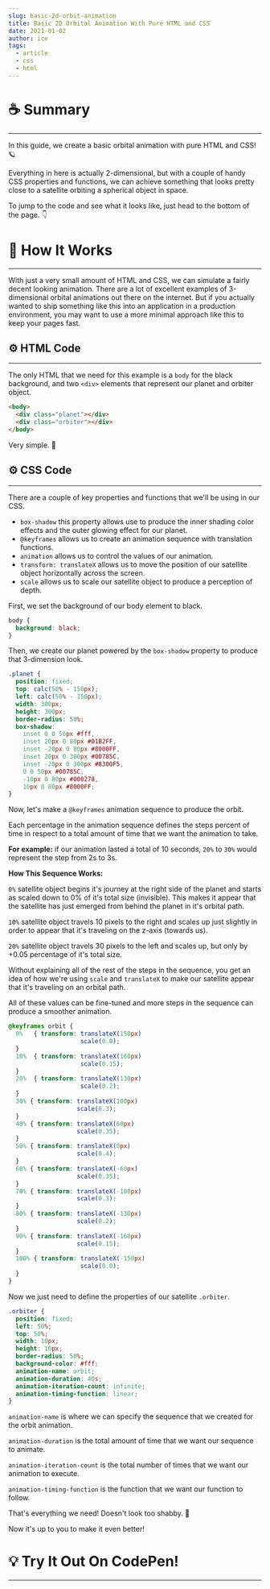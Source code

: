 ```yaml
---
slug: basic-2d-orbit-animation
title: Basic 2D Orbital Animation With Pure HTML and CSS
date: 2021-01-02
author: ice
tags:
  - article
  - css
  - html
---
```

# ☕️ Summary

---

In this guide, we create a basic orbital animation with pure HTML and CSS! 🪐

Everything in here is actually 2-dimensional, but with a couple of handy CSS properties and functions, we can achieve something that looks pretty close to a satellite orbiting a spherical object in space.

To jump to the code and see what it looks like, just head to the bottom of the page. 👇

# 🔬 How It Works

---

With just a very small amount of HTML and CSS, we can simulate a fairly decent looking animation. There are a lot of excellent examples of 3-dimensional orbital animations out there on the internet. But if you actually wanted to ship something like this into an application in a production environment, you may want to use a more minimal approach like this to keep your pages fast.

## ⚙️ HTML Code

---

The only HTML that we need for this example is a `body` for the black background, and two `<div>` elements that represent our planet and orbiter object.

```html
<body>
  <div class="planet"></div>
  <div class="orbiter"></div>
</body>
```

Very simple. 🙂

## ⚙️ CSS Code

---

There are a couple of key properties and functions that we'll be using in our CSS.

- `box-shadow` this property allows use to produce the inner shading color effects and the outer glowing effect for our planet.
- `@keyframes` allows us to create an animation sequence with translation functions.
- `animation` allows us to control the values of our animation.
- `transform: translateX` allows us to move the position of our satellite object horizontally across the screen.
- `scale` allows us to scale our satellite object to produce a perception of depth.

First, we set the background of our body element to black.

```css
body {
  background: black;
}
```

Then, we create our planet powered by the `box-shadow` property to produce that 3-dimension look.

```css
.planet {
  position: fixed;
  top: calc(50% - 150px);
  left: calc(50% - 150px);
  width: 300px;
  height: 300px;
  border-radius: 50%;
  box-shadow:
    inset 0 0 50px #fff,
    inset 20px 0 80px #01B2FF,
    inset -20px 0 80px #8000FF,
    inset 20px 0 300px #00785C,
    inset -20px 0 300px #8300F5,
    0 0 50px #00785C,
    -10px 0 80px #000278,
    10px 0 80px #8000FF;
}
```

Now, let's make a  `@keyframes` animation sequence to produce the orbit.

Each percentage in the animation sequence defines the steps percent of time in respect to a total amount of time that we want the animation to take. 

**For example:** if our animation lasted a total of 10 seconds, `20%` to `30%` would represent the step from 2s to 3s. 

**How This Sequence Works:**

`0%` satellite object begins it's journey at the right side of the planet and starts as scaled down to 0% of it's total size (invisible). This makes it appear that the satellite has just emerged from behind the planet in it's orbital path.

`10%` satellite object travels 10 pixels to the right and scales up just slightly in order to appear that it's traveling on the z-axis (towards us).

`20%` satellite object travels 30 pixels to the left and scales up, but only by +0.05 percentage of it's total size.

Without explaining all of the rest of the steps in the sequence, you get an idea of how we're using `scale` and `translateX` to make our satellite appear that it's traveling on an orbital path.

All of these values can be fine-tuned and more steps in the sequence can produce a smoother animation.

```css
@keyframes orbit {
  0%   { transform: translateX(150px)
                    scale(0.0);
  }
  10%  { transform: translateX(160px)
                    scale(0.15);
  }
  20%  { transform: translateX(130px)
                    scale(0.2);     
  }
  30% { transform: translateX(100px)
                   scale(0.3);
  }
  40% { transform: translateX(60px)
                   scale(0.35);
  }
  50% { transform: translateX(0px)
                   scale(0.4);
  }
  60% { transform: translateX(-60px)
                   scale(0.35); 
  }
  70% { transform: translateX(-100px)
                   scale(0.3); 
  }
  80% { transform: translateX(-130px)
                   scale(0.2);
  }
  90% { transform: translateX(-160px)
                   scale(0.15); 
  }
  100% { transform: translateX(-150px)
                    scale(0.0);
  }
}
```

Now we just need to define the properties of our satellite `.orbiter`.

```css
.orbiter {
  position: fixed;
  left: 50%;
  top: 50%; 
  width: 10px;
  height: 10px;
  border-radius: 50%;
  background-color: #fff;
  animation-name: orbit;
  animation-duration: 40s;
  animation-iteration-count: infinite;
  animation-timing-function: linear;
}
```

`animation-name` is where we can specify the sequence that we created for the orbit animation.

`animation-duration` is the total amount of time that we want our sequence to animate.

`animation-iteration-count` is the total number of times that we want our animation to execute.

`animation-timing-function` is the function that we want our function to follow.

That's everything we need! Doesn't look too shabby. 🎉

Now it's up to you to make it even better! 

# 💡 Try It Out On CodePen!

---


<div>
  <CodePen hash="PoGRorp" user="ahoward2" height={500}/>
</div>